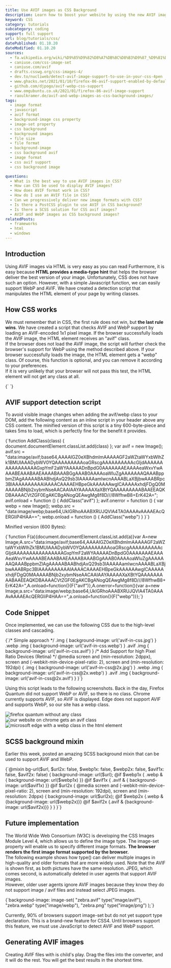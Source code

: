 ```yaml
---
title: Use AVIF images as CSS Background
description: Learn how to boost your website by using the new AVIF image format in the `background-images` of your CSS.
keyword: CSS
category: tutorials
subcategory: coding
support: full support
url: blog/tutorials/css/
datePublished: 01.10.20
dateModified: 01.10.20
sources:
  - fa.wikipedia.org/wiki/%D9%85%D9%82%D8%A7%DB%8C%D8%B3%D9%87_%D9%81%D8%B1%D9%85%D8%AA%E2%80%8C%D9%87%D8%A7%DB%8C_%D9%BE%D8%B1%D9%88%D9%86%D8%AF%D9%87%E2%80%8C%D9%87%D8%A7%DB%8C_%DA%AF%D8%B1%D8%A7%D9%81%DB%8C%DA%A9%DB%8C
  - caniuse.com/css-image-set
  - caniuse.com/avif
  - drafts.csswg.org/css-images-4/
  - dev.to/nucliweb/detect-avif-image-support-to-use-in-your-css-4pen
  - www.ghacks.net/2021/01/10/firefox-86-avif-support-enabled-by-default/
  - github.com/djpogo/avif-webp-css-support
  - www.omgubuntu.co.uk/2021/01/firefox-86-avif-image-support
  - raoulkramer.de/avif-and-webp-images-as-css-background-images/
tags:
  - image format
  - javascript
  - avif format
  - background-image css property
  - image-set property
  - css background
  - background images
  - file size
  - file format
  - background-image
  - css background avif
  - image format
  - css avif support
  - css background image

questions:
  - What is the best way to use AVIF images in CSS?
  - How can CSS be used to display AVIF images?
  - How does AVIF format work in CSS?
  - How do I use an AVIF file in CSS?
  - Can we progressively deliver new image formats with CSS?
  - Is there a PostCSS plugin to use AVIF in CSS background?
  - Is there a SCSS solution for CSS avif images?
  - AVIF and WebP images as CSS background images?
relatedPosts:
  - frameworks
  - html
  - windows
---
```


## Introduction

Using AVIF images via HTML is very easy as you can read <Link text="in this tutorial." href="/blog/tutorials/html/" />
Furthermore, it is easy because **HTML provides a media-type hint** that helps the browser deliver the best version of your image. Unfortunately, CSS does not have such an option. However, with a simple Javascript function, we can easily support WebP and AVIF. We have created a detection script that manipulates the HTML element of your page by writing classes.

## How CSS works

We must remember that in CSS, the first rule does not win, but **the last rule wins**. We have created a script that checks AVIF and WebP support by loading an AVIF-encoded 1x1 pixel image. If the browser successfully loads the AVIF image, the HTML element receives an "avif" class.  
If the browser does not load the AVIF image, the script will further check the browser's support for WebP using the method described above. If your browser successfully loads the image, the HTML element gets a "webp" class. Of course, this function is optional, and you can remove it according to your preferences.  
If it is very unlikely that your browser will not pass this test, the HTML element will not get any class at all.

<Syntax language="html">
{`<html></html> <!-- no class at all, you have to use jpg (oh god)-->
<html class="webp"></html> <!-- you can use webp-->
<html class="avif"></html> <!-- you can use avif (heck yeah!)-->`}
</Syntax>

## AVIF support detection script

To avoid visible image changes when adding the avif/webp class to your DOM, add the following content as an inline script in your header above any CSS content. The minified version of this script is a tiny 600-byte-piece and takes 5ms to load, which is perfectly fine for the benefit it provides.

<Syntax language="javascript">
  {`function AddClass(class) { document.documentElement.classList.add(class) };
var avif = new Image();
avif.src = "data:image/avif;base64,AAAAIGZ0eXBhdmlmAAAAAGF2aWZtaWYxbWlhZk1BMUIAAADybWV0YQAAAAAAAAAoaGRscgAAAAAAAAAAcGljdAAAAAAAAAAAAAAAAGxpYmF2aWYAAAAADnBpdG0AAAAAAAEAAAAeaWxvYwAAAABEAAABAAEAAAABAAABGgAAAB0AAAAoaWluZgAAAAAAAQAAABppbmZlAgAAAAABAABhdjAxQ29sb3IAAAAAamlwcnAAAABLaXBjbwAAABRpc3BlAAAAAAAAAAIAAAACAAAAEHBpeGkAAAAAAwgICAAAAAxhdjFDgQ0MAAAAABNjb2xybmNseAACAAIAAYAAAAAXaXBtYQAAAAAAAAABAAEEAQKDBAAAACVtZGF0EgAKCBgANogQEAwgMg8f8D///8WfhwB8+ErK42A=";
avif.onload = function () { AddClass("avif") };
avif.onerror = function () {
  var webp = new Image();
  webp.src = "data:image/webp;base64,UklGRhoAAABXRUJQVlA4TA0AAAAvAAAAEAcQERGIiP4HAA==";
  webp.onload = function () { AddClass("webp") }
}`}
</Syntax>

Minified version (600 Bytes):

<Syntax language="javascript">
  {`function F(a){document.documentElement.classList.add(a)}var A=new Image;A.src="data:image/avif;base64,AAAAIGZ0eXBhdmlmAAAAAGF2aWZtaWYxbWlhZk1BMUIAAADybWV0YQAAAAAAAAAoaGRscgAAAAAAAAAAcGljdAAAAAAAAAAAAAAAAGxpYmF2aWYAAAAADnBpdG0AAAAAAAEAAAAeaWxvYwAAAABEAAABAAEAAAABAAABGgAAAB0AAAAoaWluZgAAAAAAAQAAABppbmZlAgAAAAABAABhdjAxQ29sb3IAAAAAamlwcnAAAABLaXBjbwAAABRpc3BlAAAAAAAAAAIAAAACAAAAEHBpeGkAAAAAAwgICAAAAAxhdjFDgQ0MAAAAABNjb2xybmNseAACAAIAAYAAAAAXaXBtYQAAAAAAAAABAAEEAQKDBAAAACVtZGF0EgAKCBgANogQEAwgMg8f8D///8WfhwB8+ErK42A=",A.onload=function(){F("avif")},A.onerror=function(){var a=new Image;a.src="data:image/webp;base64,UklGRhoAAABXRUJQVlA4TA0AAAAvAAAAEAcQERGIiP4HAA==",a.onload=function(){F("webp")}};`}
</Syntax>

## Code Snippet

Once implemented, we can use the following CSS due to the high-level classes and cascading.

<Syntax language="css">
  {`/* Simple approach */
.img { background-image: url('avif-in-css.jpg') }
.webp .img { background-image: url('avif-in-css.webp') }
.avif .img { background-image: url('avif-in-css.avif') }
/* Add Support for high Pixel Ratio Devices (Retina) */
@media
    screen and (min-resolution: 2dppx),
    screen and (-webkit-min-device-pixel-ratio: 2),
    screen and (min-resolution: 192dpi) {
    .img { background-image: url('avif-in-css@2x.jpg') }
    .webp .img { background-image: url('avif-in-css@2x.webp') }
    .avif .img { background-image: url('avif-in-css@2x.avif') }
}`}
</Syntax>

Using this script leads to the following screenshots. Back in the day, Firefox Quantum did not support WebP or AVIF, so there is no class. Chrome currently supports AVIF, so AVIF is displayed. Edge does not support AVIF and supports WebP, so our site has a webp class.

<Image src="css-firefox" alt="firefox quantum without any class" />
<Image src="css-chrome" alt="our website on chrome gets an avif class" />
<Image
  src="css-edge"
  alt="microsoft edge with a webp class in the html element"
/>

## SCSS background mixin

Earlier this week, <Link href="raoulkramer.de/avif-and-webp-images-as-css-background-images/" text="Raoul Kramer" />
posted an amazing SCSS background mixin that can be used to support AVIF and WebP.

<Syntax language="scss">
  {`@mixin bg-url($url, $url2x: false, $webp1x: false, $webp2x: false, $avif1x: false, $avif2x: false) {
  background-image: url($url);
  @if $webp1x { .webp & { background-image: url($webp1x) }}
  @if $avif1x { .avif & { background-image: url($avif1x) }}
  @if $url2x {
    @media
    screen and (-webkit-min-device-pixel-ratio: 2),
    screen and (min-resolution: 192dpi),
    screen and (min-resolution: 2dppx) {
      background-image: url($url2x);
      @if $webp2x {.webp & {background-image: url($webp2x)}}
      @if $avif2x {.avif & {background-image: url($avif2x)}}
    }
  }
}`}
</Syntax>

## Future implementation

The World Wide Web Consortium (W3C) is developing the CSS Images Module Level 4, which allows us to define the image type. The image-set property will enable us to specify different image formats. **The browser renders the first image format supported by the browser.**  
The following example shows how type() can deliver multiple images in high-quality and older formats that are more widely used. Note that the AVIF is shown first, as both pictures have the same resolution. JPEG, which comes second, is automatically deleted in user agents that support AVIF images.  
However, older user agents ignore AVIF images because they know they do not support image / avif files and instead select JPEG images.

<Syntax language="css">
  {`background-image:
  image-set(
    "zebra.avif" type("image/avif"),
    "zebra.webp" type("image/webp"),
    "zebra.png" type("image/png")
  );`}
</Syntax>

Currently, 90% of browsers support image-set but do not yet support type declaration. This is a brand-new feature for CSS4. Until browsers support this feature, we must use JavaScript to detect AVIF and WebP support.

## Generating AVIF images

Creating AVIF files with <Link text="avif.io" href="/" />
is child's play. Drag the files into the converter, and it will do the rest. You will get the best results in the shortest time.
